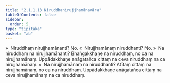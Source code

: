 ```yaml
---
title: "2.1.1.13 Niruddhanirujjhamānavāra"
tableOfContents: false
sidebar:
  order: 5
type: "tipitaka"
basket: "ab"
---
```



<DynamicBreadcrumb />

<Division number="82">

<Paragraph number="366">
»  Niruddhaṃ nirujjhamānanti? No.
</Paragraph>

<Paragraph number="367">
«  Nirujjhamānaṃ niruddhanti? No.
</Paragraph>

<Paragraph number="368">
»  Na niruddhaṃ na nirujjhamānanti?
</Paragraph>

<Paragraph number="369">
Bhaṅgakkhaṇe na niruddhaṃ, no ca na nirujjhamānaṃ. Uppādakkhaṇe anāgatañca cittaṃ na ceva niruddhaṃ na ca nirujjhamānaṃ.
</Paragraph>

<Paragraph number="370">
«  Na nirujjhamānaṃ na niruddhanti?
</Paragraph>

<Paragraph number="371">
Atītaṃ cittaṃ na nirujjhamānaṃ, no ca na niruddhaṃ. Uppādakkhaṇe anāgatañca cittaṃ na ceva nirujjhamānaṃ na ca niruddhaṃ.
</Paragraph>
</Division>